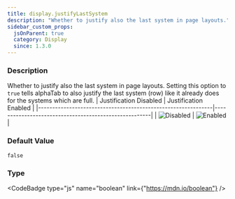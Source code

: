 ```yaml
---
title: display.justifyLastSystem
description: "Whether to justify also the last system in page layouts."
sidebar_custom_props:
  jsOnParent: true
  category: Display
  since: 1.3.0
---
```




<SettingsHeader />



### Description
Whether to justify also the last system in page layouts. Setting this option to `true` tells alphaTab to also justify the last system (row) like it
already does for the systems which are full.
| Justification Disabled                                       | Justification Enabled                                |
|--------------------------------------------------------------|-------------------------------------------------------|
| ![Disabled](/img/reference/property/justify-last-system-false.png) | ![Enabled](/img/reference/property/justify-last-system-true.png) |


### Default Value

`false`

### Type

<CodeBadge type="js" name="boolean" link={"https://mdn.io/boolean"} />
<CodeBadge type="net" name="bool" />
<CodeBadge type="android" name="Boolean" />
